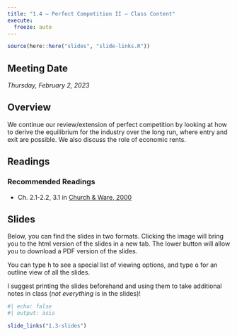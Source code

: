 ```yaml
---
title: "1.4 — Perfect Competition II — Class Content"
execute:
  freeze: auto
---
```


```r
source(here::here("slides", "slide-links.R"))
```

::: {.callout-note appearance=minimal}
# Meeting Date
*Thursday, February 2, 2023*
:::

<!--::: callout-warning
# Upcoming Assignment
Please complete the [preliminary survey](/assignments/00-preliminary-survey.qmd) by next class.
:::-->

## <i class="fas fa-info-circle fa-lg"></i> Overview

We continue our review/extension of perfect competition by looking at how to derive the equilibrium for the industry over the long run, where entry and exit are possible. We also discuss the role of economic rents.

## <i class="fas fa-book-reader fa-lg"></i> Readings

### Recommended Readings

- <i class="fas fas fa-book"></i> Ch. 2.1-2.2, 3.1 in [Church & Ware, 2000](https://works.bepress.com/jeffrey_church/23/)

## <i class="fas fa-chalkboard-teacher"></i> Slides

Below, you can find the slides in two formats. Clicking the image will bring you to the html version of the slides in a new tab. The lower button will allow you to download a PDF version of the slides. 

::: callout-tip
You can type <kbd>h</kbd> to see a special list of viewing options, and type <kbd>o</kbd> for an outline view of all the slides.
:::

I suggest printing the slides beforehand and using them to take additional notes in class (*not everything* is in the slides)!

```r
#| echo: false
#| output: asis

slide_links("1.3-slides")
```

<!--## <i class="fas fa-laptop-code"></i> Assignments

### Preliminary Math Survey Due Next Class

Please take the [preliminary survey](/assignment/00-preliminary-survey) on your math background by next class. This will help us all have a productive semester together.
-->